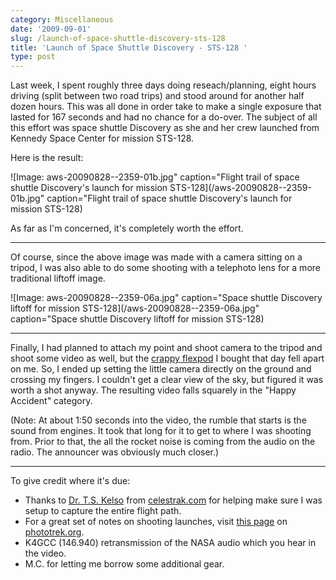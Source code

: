 ```yaml
---
category: Miscellaneous
date: '2009-09-01'
slug: /launch-of-space-shuttle-discovery-sts-128
title: 'Launch of Space Shuttle Discovery - STS-128 '
type: post
---
```



Last week, I spent roughly three days doing reseach/planning, eight
hours driving (split between two road trips) and stood around for
another half dozen hours. This was all done in order take to make a
single exposure that lasted for 167 seconds and had no chance for a
do-over. The subject of all this effort was space shuttle Discovery
as she and her crew launched from Kennedy Space Center for mission
STS-128.

Here is the result:

![Image: aws-20090828--2359-01b.jpg" caption="Flight trail of space shuttle Discovery's launch for mission STS-128](/aws-20090828--2359-01b.jpg" caption="Flight trail of space shuttle Discovery's launch for mission STS-128) 

As far as I'm concerned, it's completely worth the effort.


---


Of course, since the above image was made with a camera sitting on
a tripod, I was also able to do some shooting with a telephoto lens
for a more traditional liftoff image.

![Image: aws-20090828--2359-06a.jpg" caption="Space shuttle Discovery liftoff for mission STS-128](/aws-20090828--2359-06a.jpg" caption="Space shuttle Discovery liftoff for mission STS-128) 


---


Finally, I had planned to attach my point and shoot camera to the
tripod and shoot some video as well, but the
[crappy flexpod](/blog/2009/08/sunpak-flexpod-pro-plus-is-a-p-o-s/)
I bought that day fell apart on me. So, I ended up setting the
little camera directly on the ground and crossing my fingers. I
couldn't get a clear view of the sky, but figured it was worth a
shot anyway. The resulting video falls squarely in the "Happy
Accident" category.

  
(Note: At about 1:50 seconds into the video, the rumble that starts
is the sound from engines. It took that long for it to get to where
I was shooting from. Prior to that, the all the rocket noise is
coming from the audio on the radio. The announcer was obviously
much closer.)

---


To give credit where it's due:

-   Thanks to [Dr. T.S. Kelso](http://celestrak.com/webmaster.asp)
    from [celestrak.com](http://celestrak.com/) for helping make sure I
    was setup to capture the entire flight path.
-   For a great set of notes on shooting launches, visit
    [this page](http://www.phototrek.org/Travel/STS-93/exposure.html)
    on [phototrek.org](http://www.phototrek.org/).
-   K4GCC (146.940) retransmission of the NASA audio which you hear
    in the video.
-   M.C. for letting me borrow some additional gear.